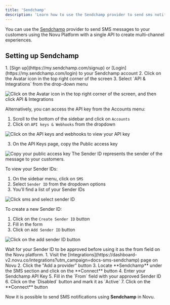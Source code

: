 ```yaml
---
title: 'Sendchamp'
description: 'Learn how to use the Sendchamp provider to send sms notifications using Novu'
---
```



You can use the [Sendchamp](https://www.sendchamp.com/) provider to send SMS messages to your customers using the Novu Platform with a single API to create multi-channel experiences.

## Setting up Sendchamp

<Steps>
<Step title="Get your API Key">
1. [Sign up](https://my.sendchamp.com/signup) or [Login](https://my.sendchamp.com/login) to your Sendchamp account
2. Click on the Avatar icon in the top right corner of the screen
3. Select `API & Integrations` from the drop-down menu

<img
  alt="Click on the Avatar icon in the top right corner of the screen, and then click API & Integrations"
  src="/images/channels-and-providers/sms/sendchamp/image-67.png"
/>

Alternatively, you can access the API key from the Accounts menu:

1. Scroll to the bottom of the sidebar and click on `Accounts`
2. Click on `API keys & Webhooks` from the dropdown

<img
  alt="Click on the API keys and webhooks to view your API key"
  src="/images/channels-and-providers/sms/sendchamp/image-68.png"
/>

3. On the API Keys page, copy the Public access key

<img alt="Copy your public access key" src="/images/channels-and-providers/sms/sendchamp/image-69.png" />
</Step>

<Step title="Set up your Sender ID">
The Sender ID represents the sender of the message to your customers.

To view your Sender IDs:

1. On the sidebar menu, click on `SMS`
2. Select `Sender ID` from the dropdown options
3. You'll find a list of your Sender IDs

<img
  alt="Click sms and select sender ID"
  src="/images/channels-and-providers/sms/sendchamp/image-70.png"
/>

To create a new Sender ID:

1. Click on the `Create Sender ID` button
2. Fill in the form
3. Click on `Add Sender ID` button

<img
  alt="Click on the add sender ID button"
  src="/images/channels-and-providers/sms/sendchamp/image-71.png"
/>

<Callout type="info">
Wait for your Sender ID to be approved before using it as the from field on the Novu platform.
</Callout>
</Step>

<Step title="Connect Sendchamp to Novu">
1. Visit the [Integrations](https://dashboard-v2.novu.co/integrations?utm_campaign=docs-sms-sendchamp) page on Novu
2. Click the "Add a provider" button
3. Locate **Sendchamp** under the SMS section and click on the **Connect** button
4. Enter your Sendchamp API Key
5. Fill in the `From` field with your approved Sender ID
6. Click on the `Disabled` button and mark it as `Active`
7. Click on the **Connect** button
</Step>
</Steps>

Now it is possible to send SMS notifications using **Sendchamp** in Novu.
